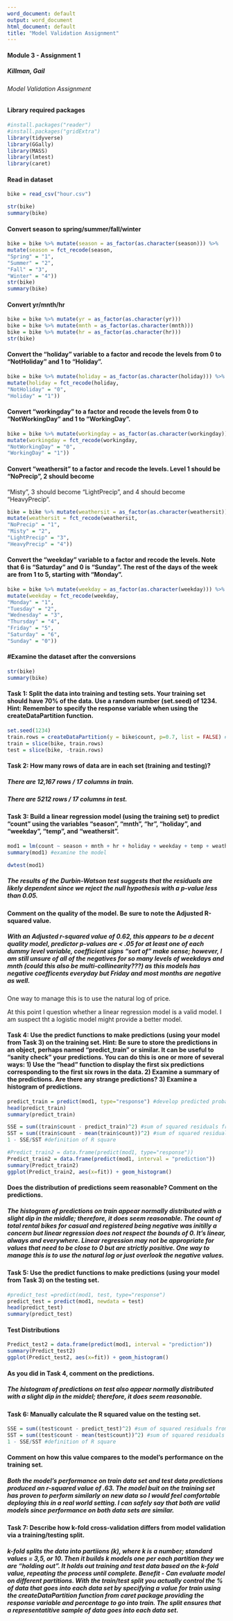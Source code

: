 ---
word_document: default
output: word_document
html_document: default
title: "Model Validation Assignment"
---
#### Module 3  - Assignment 1
##### Killman, Gail
###### Model Validation Assignment

#### Library required packages
```{r warning=FALSE,message=FALSE}
#install.packages("reader")
#install.packages("gridExtra")                
library(tidyverse)
library(GGally)
library(MASS)
library(lmtest)
library(caret)
```

#### Read in dataset
```{r task 1}
bike = read_csv("hour.csv")
```
```{r task 2 Examine the structure and summary of the dataset}
str(bike) 
summary(bike) 
```
#### Convert season to spring/summer/fall/winter
```{r convert season_examine the structure and summary of the dataset}
bike = bike %>% mutate(season = as_factor(as.character(season))) %>%
mutate(season = fct_recode(season,
"Spring" = "1",
"Summer" = "2",
"Fall" = "3",
"Winter" = "4"))
str(bike)
summary(bike)
```
#### Convert yr/mnth/hr
```{r convert yr mnth hr}
bike = bike %>% mutate(yr = as_factor(as.character(yr)))
bike = bike %>% mutate(mnth = as_factor(as.character(mnth)))
bike = bike %>% mutate(hr = as_factor(as.character(hr)))
str(bike)

```
  
#### Convert the “holiday” variable to a factor and recode the levels from 0 to “NotHoliday” and 1 to “Holiday”.

```{r convert holiday}
bike = bike %>% mutate(holiday = as_factor(as.character(holiday))) %>%
mutate(holiday = fct_recode(holiday,
"NotHoliday" = "0",
"Holiday" = "1"))
```
 
#### Convert “workingday” to a factor and recode the levels from 0 to “NotWorkingDay” and 1 to “WorkingDay”.

```{r convert workingday}
bike = bike %>% mutate(workingday = as_factor(as.character(workingday))) %>%
mutate(workingday = fct_recode(workingday,
"NotWorkingDay" = "0",
"WorkingDay" = "1"))
```
  
#### Convert “weathersit” to a factor and recode the levels. Level 1 should be “NoPrecip”, 2 should become
“Misty”, 3 should become “LightPrecip”, and 4 should become “HeavyPrecip”.

```{r convert weathersit}
bike = bike %>% mutate(weathersit = as_factor(as.character(weathersit))) %>%
mutate(weathersit = fct_recode(weathersit,
"NoPrecip" = "1",
"Misty" = "2",
"LightPrecip" = "3",
"HeavyPrecip" = "4"))
```
  
#### Convert the “weekday” variable to a factor and recode the levels. Note that 6 is “Saturday” and 0 is “Sunday”. The rest of the days of the week are from 1 to 5, starting with “Monday”.

```{r convert weekday}
bike = bike %>% mutate(weekday = as_factor(as.character(weekday))) %>%
mutate(weekday = fct_recode(weekday,
"Monday" = "1",
"Tuesday" = "2",
"Wednesday" = "3",
"Thursday" = "4",
"Friday" = "5",
"Saturday" = "6",
"Sunday" = "0"))
```
  
#### #Examine the dataset after the conversions
```{r re-examine the structure and summary of the dataset}
str(bike) 
summary(bike) 
```
    
#### Task 1: Split the data into training and testing sets. Your training set should have 70% of the data. Use a random number (set.seed) of 1234. Hint: Remember to specify the response variable when using the createDataPartition function.

```{r task 1 Split the data}
set.seed(1234)
train.rows = createDataPartition(y = bike$count, p=0.7, list = FALSE) #70% in training
train = slice(bike, train.rows)
test = slice(bike, -train.rows)
```
  
#### Task 2: How many rows of data are in each set (training and testing)?
##### There are 12,167 rows / 17 columns in train.
##### There are 5212 rows / 17 columns in test.
   
#### Task 3: Build a linear regression model (using the training set) to predict “count” using the variables “season”, “mnth”, “hr”, “holiday”, and “weekday”, “temp”, and “weathersit”. 

```{r task 3 build regression model}
mod1 = lm(count ~ season + mnth + hr + holiday + weekday + temp + weathersit, train) #create linear regression model
summary(mod1) #examine the model
```
```{r task assumption 2}
dwtest(mod1)
```
##### The results of the Durbin-Watson test suggests that the residuals are likely dependent since we reject the null hypothesis with a p-value less than 0.05. 


#### Comment on the quality of the model. Be sure to note the Adjusted R-squared value.
##### With an Adjusted r-squared value of 0.62, this appears to be a decent quality model, predictor p-values are < .05 for at least one of each dummy level variable, coefficient signs "sort of" make sense; however, I am still unsure of all of the negatives for so many levels of weekdays and mnth (could this also be multi-collinearity???) as this models has negative coefficents everyday but Friday and most months are negative as well. 

One way to manage this is to use the natural log of price.

At this point I question whether a linear regression model is a valid model.  I am suspect tht a logistic model might provide a better model.   
  
#### Task 4: Use the predict functions to make predictions (using your model from Task 3) on the training set. Hint: Be sure to store the predictions in an object, perhaps named “predict_train” or similar. It can be useful to “sanity check” your predictions. You can do this is one or more of several ways: 1) Use the “head” function to display the first six predictions corresponding to the first six rows in the data. 2) Examine a summary of the predictions. Are there any strange predictions? 3) Examine a histogram of predictions. 


```{r Develop predictions on the train set}
predict_train = predict(mod1, type="response") #develop predicted probabilities
head(predict_train)
summary(predict_train)
```
  
```{r calculate the R squared value.}
SSE = sum((train$count - predict_train)^2) #sum of squared residuals from model
SST = sum((train$count - mean(train$count))^2) #sum of squared residuals from a "naive" model -- mean of y 
1 - SSE/SST #definition of R square
```  

```{r create histogram of predictions}
#Predict_train2 = data.frame(predict(mod1, type="response"))
Predict_train2 = data.frame(predict(mod1, interval = "prediction"))
summary(Predict_train2)
ggplot(Predict_train2, aes(x=fit)) + geom_histogram()
```
  
#### Does the distribution of predictions seem reasonable? Comment on the predictions.

##### The histogram of predictions on train appear normally distributed with a slight dip in the middle; therefore, it does seem reasonable.  The count of total rental bikes for casual and registered being negative was initilly a concern but linear regression does not respect the bounds of 0. It's linear, always and everywhere. Linear regression may not be appropriate for values that need to be close to 0 but are strictly positive.  One way to manage this is to use the natural log or just overlook the negative values.
  
#### Task 5: Use the predict functions to make predictions (using your model from Task 3) on the testing set.

```{r task 5 Develop predictions on the testing set}
#predict_test =predict(mod1, test, type="response")
predict_test = predict(mod1, newdata = test)
head(predict_test)
summary(predict_test)
```
  
#### Test Distributions 
```{r create histogram of predictions on test}
Predict_test2 = data.frame(predict(mod1, interval = "prediction"))
summary(Predict_test2)
ggplot(Predict_test2, aes(x=fit)) + geom_histogram()
```
  
#### As you did in Task 4, comment on the predictions.
##### The histogram of predictions on test also appear normally distributed with a slight dip in the middel; therefore, it does seem reasonable.  
  
#### Task 6: Manually calculate the R squared value on the testing set. 
  
```{r task 6 manually calculate the R squared value on test}
SSE = sum((test$count - predict_test)^2) #sum of squared residuals from model
SST = sum((test$count - mean(test$count))^2) #sum of squared residuals from a "naive" model -- mean of y 
1 - SSE/SST #definition of R square
```
  
####  Comment on how this value compares to the model’s performance on the training set.
##### Both the model's performance on train data set and test data predictions produced an r-squared value of .63.  The model buit on the training set has proven to perform similarly on new data so I would feel comfortable deploying this in a real world setting. I can safely say that both are valid models since performance on both data sets are similar.
  
#### Task 7: Describe how k-fold cross-validation differs from model validation via a training/testing split.
##### k-fold splits the data into partiions (k), where k is a number; standard values = 3,5, or 10.  Then it builds k models one per each partition they we are "holding out". It holds out training and test data based on the k-fold value, repeating the process until complete.  Benefit - Can evaluate model on different partitions.  With the train/test split you actually control the % of data that goes into each data set by specifying a value for train using the createDataPartition function from caret package providing the response variable and percentage to go into train.  The split ensures that a representatitive sample of data goes into each data set.  





